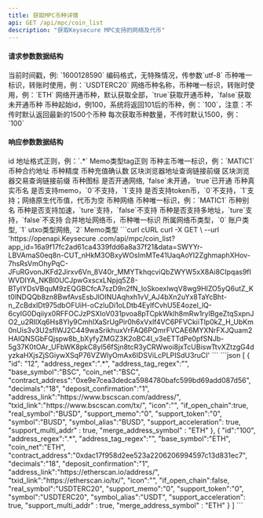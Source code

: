 ```yaml
---
title: 获取MPC币种详情
api: GET /api/mpc/coin_list
description: "获取Keysecure MPC支持的网络及代币"
---
```


#### 请求参数数据结构
<ParamField query="time" type="long" required>
    当前时间戳，例: `1600128590`
</ParamField>
<ParamField query="charset" type="string" required>
    编码格式，无特殊情况，传参数`utf-8`
</ParamField>
<ParamField query="symbol" type="string">
    币种唯一标识，转账时使用，例：`USDTERC20`
</ParamField>
<ParamField query="base_symbol" type="string">
    网络币种名称，币种唯一标识，转账时使用，例：`ETH`
</ParamField>
<ParamField query="open_chain" type="bool">
    网络开通币种，默认获取全部，`true`获取开通币种，`false`获取未开通币种
</ParamField>
<ParamField query="max_id" type="integer">
    币种起始id，例100，系统将返回101后的币种，例：`100`，注意：不传时默认返回最新的1500个币种
</ParamField>
<ParamField query="limit" type="integer">
    每次获取币种数量，不传时默认1500，例：`100`
</ParamField>


#### 响应参数数据结构
<ResponseField type="object[ ]">
    <Expandable title="object">
        <ResponseField name="id" type="string">id</ResponseField>
        <ResponseField name="address_regex" type="string">地址格式正则，例：`.*`</ResponseField>
        <ResponseField name="address_tag_regex" type="string">Memo类型tag正则</ResponseField>
        <ResponseField name="base_symbol" type="string">币种主币唯一标识，例：`MATIC1`</ResponseField>
        <ResponseField name="contract_address" type="string">币种合约地址</ResponseField>
        <ResponseField name="decimals" type="integer">币种精度</ResponseField>
        <ResponseField name="deposit_confirmation" type="integer">币种充值确认数</ResponseField>
        <ResponseField name="address_link" type="string">区块浏览器地址查询链接前缀</ResponseField>
        <ResponseField name="txid_link" type="string">区块浏览器交易查询链接前缀</ResponseField>
        <ResponseField name="icon" type="string">币种图标</ResponseField>
        <ResponseField name="if_open_chain" type="bool">是否开通网络, `false`未开通，`true`已开通</ResponseField>
        <ResponseField name="real_symbol" type="string">币种真实币名</ResponseField>
        <ResponseField name="support_memo" type="string">是否支持memo，`0`不支持，`1`支持</ResponseField>
        <ResponseField name="support_token" type="string">是否支持token币，`0`不支持，`1`支持；网络原生代币值，代币为空</ResponseField>
        <ResponseField name="coin_net" type="string">币种网络</ResponseField>
        <ResponseField name="symbol" type="string">币种唯一标识，例：`MATIC1`</ResponseField>
        <ResponseField name="symbol_alias" type="string">币种别名</ResponseField>
        <ResponseField name="support_acceleration" type="bool">币种是否支持加速，`ture`支持，`false`不支持</ResponseField>
        <ResponseField name="support_multi_addr" type="bool">币种是否支持多地址，`ture`支持，`false`不支持</ResponseField>
        <ResponseField name="merge_address_symbol" type="string">合并地址网络币，币种唯一标识</ResponseField>
        <ResponseField name="coin_type" type="integer">所属网络币类型，`0` 账户类型, `1` utxo类型网络, `2` Memo类型</ResponseField>
    </Expandable>
</ResponseField>



<RequestExample>
  ```curl cURL
  curl -X GET \
  --url 'https://openapi.Keysecure .com/api/mpc/coin_list?app_id=16a9f17fc2ad61ca4339fdd6a8a37f21&data=SWYYr-LBVAmaS0eq8n-CUT_nHkM3OBxyWOsImMTe41UaqAoYI2ZghmaphXHov-7hsRsVmOhyPqC-JFuRGvonJKFd2Jirxv6Vn_8V40r_MMYTkhqcviQbZWYW5xX8Ai8CIpqas9fIWVDIYA_NKBl0UCJpwGxscxLNpjq5Z8-BTyIYDsVBquM9zEQGBCfcA7szD9n2fN_loSkoexlwqV8wg9HIZO5yQ6utZ_Kt0lNDQQb8zn8BwfAvsEsbJlOINUAqhxh1vV_AJ4bXn2uYx8TaYcBht-n_ZcBdxIDt975dbOFUiH-oCzIuDi1oLDtb4EylfCvhU5E4ozel_lQ-6cyIG0Dqiiyx0RFFOCJzPSXIoV031pvoa8pTCpkWklh8mRw1rylBgeZtqSxpnJO2_u2RIlXq6Hs8Yly9CmhIXaSrUgPir0h6xVxlf4VC6PFVCkiiTlp0kZ_H_UbKm0nUis3v3U2sflWJ2C449waSrikhuxVrFAQ6PQmrFVCAE6MYXNrFXJQuam2HAIQNSGbFQjspw8b_bXyfyZMGZ3K2oBC4I_v3eETTdPe0pfSNJb-5g37K0tOAr_UFbWK8pkC8yl56fSjn8tcR3yCRWwoi8jxTcUBiswTtvXZtzgG4dyzkaHXjsZjSGiywXSqP76VZWlyOmAx6IDSViLcPLPISdU3ruCI'
  ```
</RequestExample>



<ResponseExample>
```json
[
    {
        "id": "12",
        "address_regex":".*",
        "address_tag_regex":"",
        "base_symbol":"BSC",
        "coin_net":"BSC",
        "contract_address":"0xe9e7cea3dedca5984780bafc599bd69add087d56",
        "decimals":"18",
        "deposit_confirmation":"1",
        "address_link":"https://www.bscscan.com/address/",
        "txid_link":"https://www.bscscan.com/tx/",
        "icon":"",
        "if_open_chain":true,
        "real_symbol":"BUSD",
        "support_memo":"0",
        "support_token":"0",
        "symbol":"BUSD",
        "symbol_alias":"BUSD",
        "support_acceleration": true,
        "support_multi_addr" : true,
        "merge_address_symbol" : "ETH"
    },
    {
        "id":"100",
        "address_regex":".*",
        "address_tag_regex":"",
        "base_symbol":"ETH",
        "coin_net":"ETH",
        "contract_address":"0xdac17f958d2ee523a2206206994597c13d831ec7",
        "decimals":"18",
        "deposit_confirmation":"1",
        "address_link":"https://etherscan.io/address/",
        "txid_link":"https://etherscan.io/tx/",
        "icon":"",
        "if_open_chain":false,
        "real_symbol":"USDTERC20",
        "support_memo":"0",
        "support_token":"0",
        "symbol":"USDTERC20",
        "symbol_alias":"USDT",
        "support_acceleration": true,
        "support_multi_addr" : true,
        "merge_address_symbol" : "ETH"
    }
]
```
</ResponseExample>